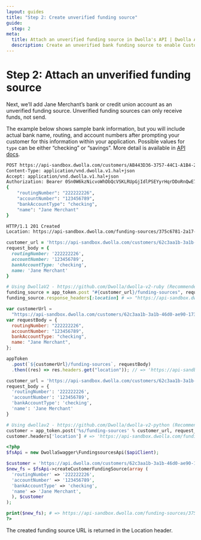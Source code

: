 ```yaml
---
layout: guides
title: "Step 2: Create unverified funding source"
guide:
  step: 2
meta:
  title: Attach an unverified funding source in Dwolla's API | Dwolla API Documentation
  description: Create an unverified bank funding source to enable Customers to receive funds.
---
```


# Step 2: Attach an unverified funding source

Next, we’ll add Jane Merchant’s bank or credit union account as an unverified funding source. Unverified funding sources can only receive funds, not send.

The example below shows sample bank information, but you will include actual bank name, routing, and account numbers after prompting your customer for this information within your application. Possible values for `type` can be either “checking” or “savings”. More detail is available in [API docs](https://docs.dwolla.com/#create-a-funding-source-for-a-customer).

```bash
POST https://api-sandbox.dwolla.com/customers/AB443D36-3757-44C1-A1B4-29727FB3111C/funding-sources
Content-Type: application/vnd.dwolla.v1.hal+json
Accept: application/vnd.dwolla.v1.hal+json
Authorization: Bearer 0Sn0W6kzNicvoWhDbQcVSKLRUpGjIdlPSEYyrHqrDDoRnQwE7Q
{
    "routingNumber": "222222226",
    "accountNumber": "123456789",
    "bankAccountType": "checking",
    "name": "Jane Merchant"
}

HTTP/1.1 201 Created
Location: https://api-sandbox.dwolla.com/funding-sources/375c6781-2a17-476c-84f7-db7d2f6ffb31
```

```ruby
customer_url = 'https://api-sandbox.dwolla.com/customers/62c3aa1b-3a1b-46d0-ae90-17304d60c3d5'
request_body = {
  routingNumber: '222222226',
  accountNumber: '123456789',
  bankAccountType: 'checking',
  name: 'Jane Merchant'
}

# Using DwollaV2 - https://github.com/Dwolla/dwolla-v2-ruby (Recommended)
funding_source = app_token.post "#{customer_url}/funding-sources", request_body
funding_source.response_headers[:location] # => "https://api-sandbox.dwolla.com/funding-sources/375c6781-2a17-476c-84f7-db7d2f6ffb31"
```

```javascript
var customerUrl =
  "https://api-sandbox.dwolla.com/customers/62c3aa1b-3a1b-46d0-ae90-17304d60c3d5";
var requestBody = {
  routingNumber: "222222226",
  accountNumber: "123456789",
  bankAccountType: "checking",
  name: "Jane Merchant",
};

appToken
  .post(`${customerUrl}/funding-sources`, requestBody)
  .then((res) => res.headers.get("location")); // => 'https://api-sandbox.dwolla.com/funding-sources/375c6781-2a17-476c-84f7-db7d2f6ffb31'
```

```python
customer_url = 'https://api-sandbox.dwolla.com/customers/62c3aa1b-3a1b-46d0-ae90-17304d60c3d5'
request_body = {
  'routingNumber': '222222226',
  'accountNumber': '123456789',
  'bankAccountType': 'checking',
  'name': 'Jane Merchant'
}

# Using dwollav2 - https://github.com/Dwolla/dwolla-v2-python (Recommended)
customer = app_token.post('%s/funding-sources' % customer_url, request_body)
customer.headers['location'] # => 'https://api-sandbox.dwolla.com/funding-sources/375c6781-2a17-476c-84f7-db7d2f6ffb31'
```

```php
<?php
$fsApi = new DwollaSwagger\FundingsourcesApi($apiClient);

$customer = 'https://api.dwolla.com/customers/62c3aa1b-3a1b-46d0-ae90-17304d60c3d5/funding-sources'
$new_fs = $fsApi->createCustomerFundingSource(array (
  'routingNumber' => '222222226',
  'accountNumber' => '123456789',
  'bankAccountType' => 'checking',
  'name' => 'Jane Merchant',
  ), $customer
);

print($new_fs); # => https://api-sandbox.dwolla.com/funding-sources/375c6781-2a17-476c-84f7-db7d2f6ffb31
?>
```

The created funding source URL is returned in the Location header.
